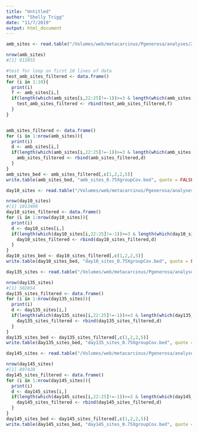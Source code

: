 ```yaml
---
title: "Untitled"
author: "Shelly Trigg"
date: "11/7/2019"
output: html_document
---
```


```r

amb_sites <- read.table("/Volumes/web/metacarcinus/Pgenerosa/analyses/20191024/amb_AllTimes_DMR250bp_MCmax30_cov5x_rms_results.tsv",header = TRUE, sep = "\t", stringsAsFactors = FALSE, quote = "", fill = FALSE)

nrow(amb_sites)
#[1] 913955

#test for loop on first 10 lines of data
test_amb_sites_filtered <- data.frame()
for (i in 1:10){
  print(i)
  f <- amb_sites[i,]
  if(length(which(amb_sites[i,22:25]!=-1))>=3 & length(which(amb_sites[i,26:29]!=-1))>=3 & length(which(amb_sites[i,30:33]!=-1))>=3 & length(which(amb_sites[i,34:37]!=-1))>=3){
    test_amb_sites_filtered <- rbind(test_amb_sites_filtered,f)
  }
}


amb_sites_filtered <- data.frame()
for (i in 1:nrow(amb_sites)){
  print(i)
  d <- amb_sites[i,]
  if(length(which(amb_sites[i,22:25]!=-1))>=3 & length(which(amb_sites[i,26:29]!=-1))>=3 & length(which(amb_sites[i,30:33]!=-1))>=3 & length(which(amb_sites[i,34:37]!=-1))>=3){
    amb_sites_filtered <- rbind(amb_sites_filtered,d)
  }
}
amb_sites_bed <- amb_sites_filtered[,c(1,2,2,5)] 
write.table(amb_sites_bed, "amb_sites_0.75XgroupCov.bed", quote = FALSE, row.names = FALSE, col.names = FALSE)


```


```r
day10_sites <- read.table("/Volumes/web/metacarcinus/Pgenerosa/analyses/20191024/day10_AllpH_DMR250bp_MCmax30_cov5x_rms_results.tsv",header = TRUE, sep = "\t", stringsAsFactors = FALSE, quote = "", fill = FALSE)

nrow(day10_sites)
#[1] 1013409
day10_sites_filtered <- data.frame()
for (i in 1:nrow(day10_sites)){
  print(i)
  d <- day10_sites[i,]
  if(length(which(day10_sites[i,22:25]!=-1))>=3 & length(which(day10_sites[i,26:29]!=-1))>=3 & length(which(day10_sites[i,30:33]!=-1))>=3 & length(which(day10_sites[i,34:37]!=-1))>=3){
    day10_sites_filtered <- rbind(day10_sites_filtered,d)
  }
}
day10_sites_bed <- day10_sites_filtered[,c(1,2,2,5)] 
write.table(day10_sites_bed, "day10_sites_0.75XgroupCov.bed", quote = FALSE, row.names = FALSE, col.names = FALSE)
```

```r
day135_sites <- read.table("/Volumes/web/metacarcinus/Pgenerosa/analyses/20191024/day135_AllpH_DMR250bp_MCmax30_cov5x_rms_results.tsv",header = TRUE, sep = "\t", stringsAsFactors = FALSE, quote = "", fill = FALSE)

nrow(day135_sites)
#[1] 502854
day135_sites_filtered <- data.frame()
for (i in 1:nrow(day135_sites)){
  print(i)
  d <- day135_sites[i,]
  if(length(which(day135_sites[i,22:25]!=-1))>=3 & length(which(day135_sites[i,26:29]!=-1))>=3 & length(which(day135_sites[i,30:33]!=-1))>=3 & length(which(day135_sites[i,34:37]!=-1))>=3){
    day135_sites_filtered <- rbind(day135_sites_filtered,d)
  }
}
day135_sites_bed <- day135_sites_filtered[,c(1,2,2,5)] 
write.table(day135_sites_bed, "day135_sites_0.75XgroupCov.bed", quote = FALSE, row.names = FALSE, col.names = FALSE)
```

```r
day145_sites <- read.table("/Volumes/web/metacarcinus/Pgenerosa/analyses/20191024/day145_AllpH_DMR250bp_MCmax30_cov5x_rms_results.tsv",header = TRUE, sep = "\t", stringsAsFactors = FALSE, quote = "", fill = FALSE)

nrow(day145_sites)
#[1] 897428
day145_sites_filtered <- data.frame()
for (i in 1:nrow(day145_sites)){
  print(i)
  d <- day145_sites[i,]
  if(length(which(day145_sites[i,22:25]!=-1))>=3 & length(which(day145_sites[i,26:29]!=-1))>=3 & length(which(day145_sites[i,30:33]!=-1))>=3 & length(which(day145_sites[i,34:37]!=-1))>=3){
    day145_sites_filtered <- rbind(day145_sites_filtered,d)
  }
}
day145_sites_bed <- day145_sites_filtered[,c(1,2,2,5)] 
write.table(day145_sites_bed, "day145_sites_0.75XgroupCov.bed", quote = FALSE, row.names = FALSE, col.names = FALSE)
```